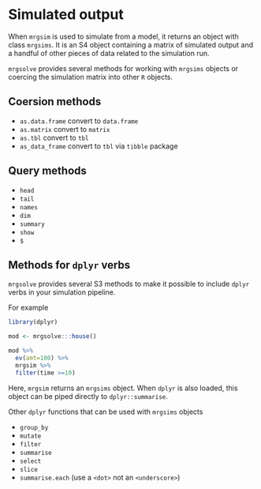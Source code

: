 # Simulated output

When `mrgsim` is used to simulate from a model, it returns an object with class `mrgsims`.  It is an S4 object containing a matrix of simulated output and a handful of other pieces of data related to the simulation run.  

`mrgsolve` provides several methods for working with `mrgsims` objects or coercing the simulation matrix into other `R` objects.

## Coersion methods

* `as.data.frame` convert to `data.frame`
* `as.matrix` convert to `matrix`
* `as.tbl` convert to `tbl`
* `as_data_frame` convert to `tbl` via `tibble` package


## Query methods
* `head`
* `tail`
* `names`
* `dim`
* `summary`
* `show`
* `$`


## Methods for `dplyr` verbs
`mrgsolve` provides several S3 methods to make it possible to include `dplyr` verbs in your simulation pipeline. 

For example
```r
library(dplyr)

mod <- mrgsolve:::house()

mod %>% 
  ev(amt=100) %>%
  mrgsim %>% 
  filter(time >=10)
```

Here, `mrgsim` returns an `mrgsims` object.  When `dplyr` is also loaded, this object can be piped directly to `dplyr::summarise`.

Other `dplyr` functions that can be used with `mrgsims` objects

* `group_by`
* `mutate`
* `filter`
* `summarise`
* `select`
* `slice`
* `summarise.each` (use a `<dot>` not an `<underscore>`)


